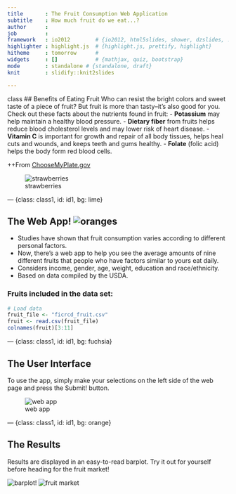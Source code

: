 ```yaml
---
title       : The Fruit Consumption Web Application
subtitle    : How much fruit do we eat...?
author      : 
job         : 
framework   : io2012        # {io2012, html5slides, shower, dzslides, ...}
highlighter : highlight.js  # {highlight.js, prettify, highlight}
hitheme     : tomorrow      # 
widgets     : []            # {mathjax, quiz, bootstrap}
mode        : standalone # {standalone, draft}
knit        : slidify::knit2slides

--- 
```


{class: class1, id: id1, bg: yellow}
## Benefits of Eating Fruit
Who can resist the bright colors and sweet taste of a piece of fruit?
But fruit is more than tasty--it's also good for you. Check out these facts about the nutrients found in fruit:
- **Potassium** may help maintain a healthy blood pressure.
- **Dietary fiber** from fruits helps reduce blood cholesterol levels and may lower risk of heart disease. 
- **Vitamin C** is important for growth and repair of all body tissues, helps heal cuts and wounds, and keeps teeth and gums healthy.
- **Folate** (folic acid) helps the body form red blood cells. 
<p>++From [ChooseMyPlate.gov](http://www.choosemyplate.gov/food-groups/fruits-why.html)</p>
![strawberries](assets/img/strawberries.jpg)

--- {class: class1, id: id1, bg: lime}

## The Web App!  ![oranges](assets/img/oranges.jpg) 
- Studies have shown that fruit consumption varies according to different personal factors.
- Now, there's a web app to help you see the average amounts of nine different fruits that people who have factors similar to yours eat daily.
- Considers income, gender, age, weight, education and race/ethnicity.
- Based on data compiled by the USDA.

### Fruits included in the data set:
```r
# Load data
fruit_file <- "ficrcd_fruit.csv"
fruit <- read.csv(fruit_file)
colnames(fruit)[3:11]
```

--- {class: class1, id: id1, bg: fuchsia}

## The User Interface

To use the app, simply make your selections on the left side of the web page and press the Submit! button.

![web app](assets/img/appsnap.jpg) 

--- {class: class1, id: id1, bg: orange}

## The Results

Results are displayed in an easy-to-read barplot. Try it out for yourself before heading for the fruit market!

![barplot](assets/img/results.jpg)!   ![fruit market](assets/img/fruit_market.jpg)

